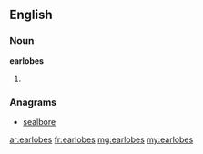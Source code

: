 ==English==

===Noun===
'''earlobes'''
# {{plural of|[[earlobe]]}}

===Anagrams===
* [[sealbore#English|sealbore]]

[[ar:earlobes]]
[[fr:earlobes]]
[[mg:earlobes]]
[[my:earlobes]]